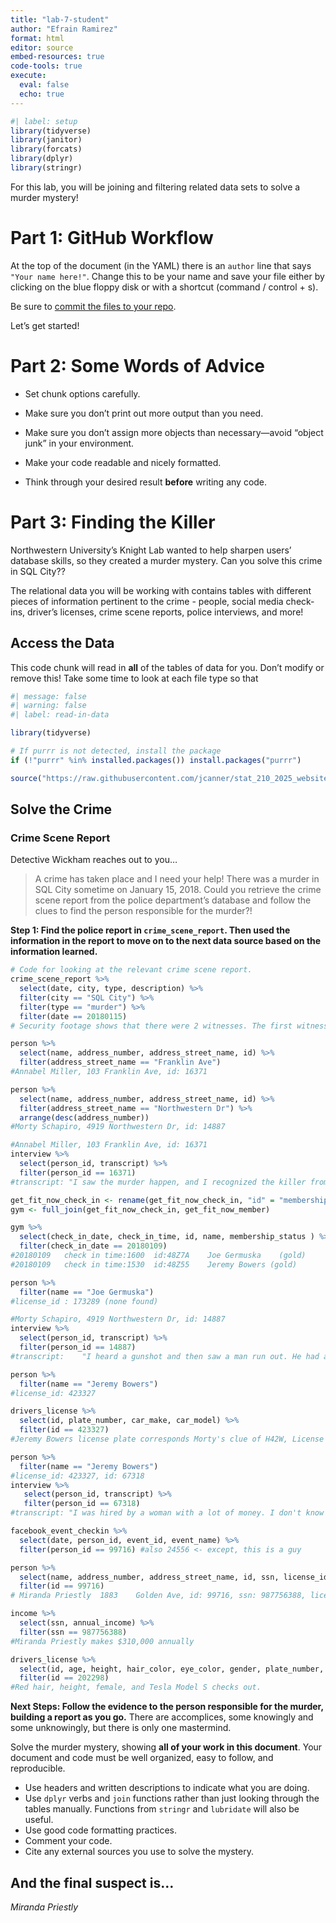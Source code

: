 ```yaml
---
title: "lab-7-student"
author: "Efrain Ramirez"
format: html
editor: source
embed-resources: true
code-tools: true
execute: 
  eval: false
  echo: true
---
```


```r
#| label: setup
library(tidyverse)
library(janitor)
library(forcats)
library(dplyr)
library(stringr)
```

For this lab, you will be joining and filtering related data sets to solve a murder mystery!

# Part 1: GitHub Workflow

At the top of the document (in the YAML) there is an `author` line that says 
`"Your name here!"`. Change this to be your name and save your file either by
clicking on the blue floppy disk or with a shortcut (command / control + s). 

Be sure to [commit the files to your repo](https://happygitwithr.com/existing-github-first#stage-and-commit). 

Let's get started!


# Part 2: Some Words of Advice

-   Set chunk options carefully.

-   Make sure you don't print out more output than you need.

-   Make sure you don't assign more objects than necessary---avoid "object junk"
in your environment.

-   Make your code readable and nicely formatted.

-   Think through your desired result **before** writing any code.

# Part 3: Finding the Killer

Northwestern University's Knight Lab wanted to help sharpen users' database
skills, so they created a murder mystery. Can you solve this crime in SQL City??

The relational data you will be working with contains tables with different
pieces of information pertinent to the crime - people, social media check-ins,
driver's licenses, crime scene reports, police interviews, and more!


## Access the Data

This code chunk will read in **all** of the tables of data for you. Don't modify or
remove this! Take some time to look at each file type so that 

```r
#| message: false
#| warning: false
#| label: read-in-data

library(tidyverse)

# If purrr is not detected, install the package
if (!"purrr" %in% installed.packages()) install.packages("purrr")

source("https://raw.githubusercontent.com/jcanner/stat_210_2025_website/main/labs/instructions/lab-7-setup.R")
```

## Solve the Crime

### Crime Scene Report

Detective Wickham reaches out to you...

> A crime has taken place and I need your help! There was a murder in SQL City sometime on January 15, 2018. Could you retrieve the crime scene report from the police department’s database and follow the clues to find the person responsible for the murder?!


**Step 1: Find the police report in `crime_scene_report`. Then used the information in the report to move on to the next data source based on the information learned.**

```r
# Code for looking at the relevant crime scene report.
crime_scene_report %>% 
  select(date, city, type, description) %>% 
  filter(city == "SQL City") %>% 
  filter(type == "murder") %>% 
  filter(date == 20180115) 
# Security footage shows that there were 2 witnesses. The first witness lives at the last house on "Northwestern Dr". The second witness, named Annabel, lives somewhere on "Franklin Ave".
```

```r
person %>% 
  select(name, address_number, address_street_name, id) %>% 
  filter(address_street_name == "Franklin Ave") 
#Annabel Miller, 103 Franklin Ave, id: 16371

person %>% 
  select(name, address_number, address_street_name, id) %>% 
  filter(address_street_name == "Northwestern Dr") %>% 
  arrange(desc(address_number)) 
#Morty Schapiro, 4919 Northwestern Dr, id: 14887
```
```r
#Annabel Miller, 103 Franklin Ave, id: 16371
interview %>%
  select(person_id, transcript) %>% 
  filter(person_id == 16371)
#transcript: "I saw the murder happen, and I recognized the killer from my gym when I was working out last week on January the 9th."

get_fit_now_check_in <- rename(get_fit_now_check_in, "id" = "membership_id")
gym <- full_join(get_fit_now_check_in, get_fit_now_member)

gym %>% 
  select(check_in_date, check_in_time, id, name, membership_status ) %>% 
  filter(check_in_date == 20180109)
#20180109	check in time:1600	id:48Z7A	Joe Germuska	(gold)
#20180109	check in time:1530	id:48Z55	Jeremy Bowers (gold)

person %>% 
  filter(name == "Joe Germuska") 
#license_id : 173289 (none found)

#Morty Schapiro, 4919 Northwestern Dr, id: 14887
interview %>%
  select(person_id, transcript) %>% 
  filter(person_id == 14887)
#transcript: 	"I heard a gunshot and then saw a man run out. He had a "Get Fit Now Gym" bag. The membership number on the bag started with "48Z". Only gold members have those bags. The man got into a car with a plate that included "H42W"."

person %>% 
  filter(name == "Jeremy Bowers")
#license_id: 423327

drivers_license %>% 
  select(id, plate_number, car_make, car_model) %>% 
  filter(id == 423327)
#Jeremy Bowers license plate corresponds Morty's clue of H42W, License Plate: 0H42W2

person %>% 
  filter(name == "Jeremy Bowers")
#license_id: 423327, id: 67318
interview %>% 
   select(person_id, transcript) %>% 
   filter(person_id == 67318)
#transcript: "I was hired by a woman with a lot of money. I don't know her name but I know she's around 5'5" (65") or 5'7" (67"). She has red hair and she drives a Tesla Model S. I know that she attended the SQL Symphony Concert 3 times in December 2017."

facebook_event_checkin %>%
  select(date, person_id, event_id, event_name) %>% 
  filter(person_id == 99716) #also 24556 <- except, this is a guy

person %>% 
  select(name, address_number, address_street_name, id, ssn, license_id) %>%
  filter(id == 99716)
# Miranda Priestly	1883	Golden Ave, id: 99716, ssn: 987756388, license id: 202298

income %>% 
  select(ssn, annual_income) %>% 
  filter(ssn == 987756388)
#Miranda Priestly makes $310,000 annually

drivers_license %>% 
  select(id, age, height, hair_color, eye_color, gender, plate_number, car_make, car_model) %>% 
  filter(id == 202298)
#Red hair, height, female, and Tesla Model S checks out.

```



**Next Steps: Follow the evidence to the person responsible for the murder, building a report as you go.**
There are accomplices, some knowingly and some unknowingly, but there is only one mastermind.


Solve the murder mystery, showing **all of your work in this document**. Your
document and code must be well organized, easy to follow, and reproducible.

+ Use headers and written descriptions to indicate what you are doing.
+ Use `dplyr` verbs and `join` functions rather than just looking through the
tables manually. Functions from `stringr` and `lubridate` will also be useful.
+ Use good code formatting practices.
+ Comment your code.
+ Cite any external sources you use to solve the mystery.



::: callout-note
## And the final suspect is...

*Miranda Priestly*
:::
